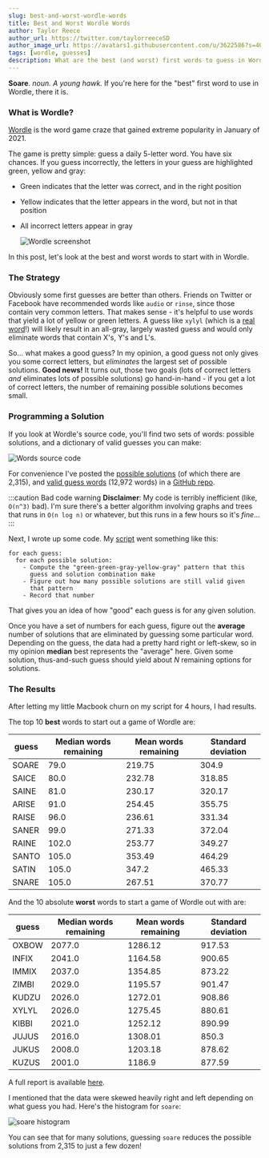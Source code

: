 ```yaml
---
slug: best-and-worst-wordle-words
title: Best and Worst Wordle Words
author: Taylor Reece
author_url: https://twitter.com/taylorreeceSD
author_image_url: https://avatars1.githubusercontent.com/u/3622586?s=400&u=92d81adf0d87e31ac26d0f335e154697c2e5d04a&v=4
tags: [wordle, guesses]
description: What are the best (and worst) first words to guess in Wordle?
---
```


**Soare**. _noun. A young hawk._ If you're here for the "best" first word to use in Wordle, there it is.

### What is Wordle?

[Wordle](https://www.powerlanguage.co.uk/wordle/) is the word game craze that gained extreme popularity in January of 2021.

<!-- truncate -->

The game is pretty simple: guess a daily 5-letter word.
You have six chances.
If you guess incorrectly, the letters in your guess are highlighted green, yellow and gray:

- Green indicates that the letter was correct, and in the right position
- Yellow indicates that the letter appears in the word, but not in that position
- All incorrect letters appear in gray

  ![Wordle screenshot](/img/wordle/screenshot.png)

In this post, let's look at the best and worst words to start with in Wordle.

### The Strategy

Obviously some first guesses are better than others.
Friends on Twitter or Facebook have recommended words like `audio` or `rinse`, since those contain very common letters.
That makes sense - it's helpful to use words that yield a lot of yellow or green letters.
A guess like `xylyl` (which is a [real word](https://www.merriam-webster.com/medical/xylyl)!) will likely result in an all-gray, largely wasted guess and would only eliminate words that contain X's, Y's and L's.

So... what makes a good guess?
In my opinion, a good guess not only gives you some correct letters, but _eliminates_ the largest set of possible solutions.
**Good news!**
It turns out, those two goals (lots of correct letters _and_ eliminates lots of possible solutions) go hand-in-hand - if you get a lot of correct letters, the number of remaining possible solutions becomes small.

### Programming a Solution

If you look at Wordle's source code, you'll find two sets of words: possible solutions, and a dictionary of valid guesses you can make:

![Words source code](/img/wordle/source-code.png)

For convenience I've posted the [possible solutions](https://raw.githubusercontent.com/taylorreece/wordle/main/solutions.txt) (of which there are 2,315), and [valid guess words](https://raw.githubusercontent.com/taylorreece/wordle/main/words.txt) (12,972 words) in a [GitHub repo](https://github.com/taylorreece/wordle).

:::caution Bad code warning
**Disclaimer**: My code is terribly inefficient (like, `O(n^3)` bad).
I'm sure there's a better algorithm involving graphs and trees that runs in `O(n log n)` or whatever, but this runs in a few hours so it's _fine_...
:::

Next, I wrote up some code.
My [script](https://github.com/taylorreece/wordle/blob/main/index.js#L92-L117) went something like this:

```
for each guess:
  for each possible solution:
    - Compute the "green-green-gray-yellow-gray" pattern that this
      guess and solution combination make
    - Figure out how many possible solutions are still valid given
      that pattern
    - Record that number
```

That gives you an idea of how "good" each guess is for any given solution.

Once you have a set of numbers for each guess, figure out the **average** number of solutions that are eliminated by guessing some particular word.
Depending on the guess, the data had a pretty hard right or left-skew, so in my opinion **median** best represents the "average" here.
Given some solution, thus-and-such guess should yield about _N_ remaining options for solutions.

### The Results

After letting my little Macbook churn on my script for 4 hours, I had results.

The top 10 **best** words to start out a game of Wordle are:

| guess | Median words remaining | Mean words remaining | Standard deviation |
| ----- | ---------------------- | -------------------- | ------------------ |
| SOARE | 79.0                   | 219.75               | 304.9              |
| SAICE | 80.0                   | 232.78               | 318.85             |
| SAINE | 81.0                   | 230.17               | 320.17             |
| ARISE | 91.0                   | 254.45               | 355.75             |
| RAISE | 96.0                   | 236.61               | 331.34             |
| SANER | 99.0                   | 271.33               | 372.04             |
| RAINE | 102.0                  | 253.77               | 349.27             |
| SANTO | 105.0                  | 353.49               | 464.29             |
| SATIN | 105.0                  | 347.2                | 465.33             |
| SNARE | 105.0                  | 267.51               | 370.77             |

And the 10 absolute **worst** words to start a game of Wordle out with are:

| guess | Median words remaining | Mean words remaining | Standard deviation |
| ----- | ---------------------- | -------------------- | ------------------ |
| OXBOW | 2077.0                 | 1286.12              | 917.53             |
| INFIX | 2041.0                 | 1164.58              | 900.65             |
| IMMIX | 2037.0                 | 1354.85              | 873.22             |
| ZIMBI | 2029.0                 | 1195.57              | 901.47             |
| KUDZU | 2026.0                 | 1272.01              | 908.86             |
| XYLYL | 2026.0                 | 1275.45              | 880.61             |
| KIBBI | 2021.0                 | 1252.12              | 890.99             |
| JUJUS | 2016.0                 | 1308.01              | 850.3              |
| JUKUS | 2008.0                 | 1203.18              | 878.62             |
| KUZUS | 2001.0                 | 1186.9               | 877.59             |

A full report is available [here](https://github.com/taylorreece/wordle/blob/main/results.csv).

I mentioned that the data were skewed heavily right and left depending on what guess you had.
Here's the histogram for `soare`:

![soare histogram](/img/wordle/soare.png)

You can see that for many solutions, guessing `soare` reduces the possible solutions from 2,315 to just a few dozen!
